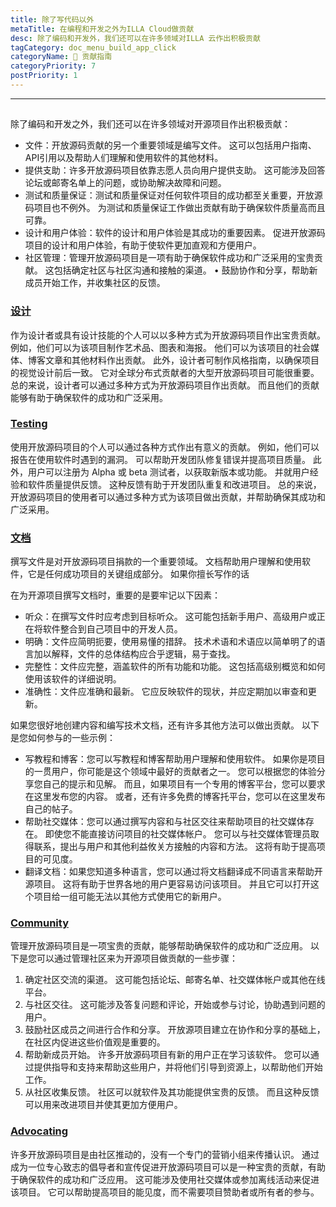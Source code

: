 ```yaml
---
title: 除了写代码以外
metaTitle: 在编程和开发之外为ILLA Cloud做贡献
desc: 除了编码和开发外，我们还可以在许多领域对ILLA 云作出积极贡献
tagCategory: doc_menu_build_app_click
categoryName: 📎 贡献指南
categoryPriority: 7
postPriority: 1
---
```


* * *

## <h2 hidden>Beyond coding</h2>

除了编码和开发之外，我们还可以在许多领域对开源项目作出积极贡献：

-   文件：开放源码贡献的另一个重要领域是编写文件。 这可以包括用户指南、API引用以及帮助人们理解和使用软件的其他材料。
-   提供支助：许多开放源码项目依靠志愿人员向用户提供支助。 这可能涉及回答论坛或邮寄名单上的问题，或协助解决故障和问题。
-   测试和质量保证：测试和质量保证对任何软件项目的成功都至关重要，开放源码项目也不例外。 为测试和质量保证工作做出贡献有助于确保软件质量高而且可靠。
-   设计和用户体验：软件的设计和用户体验是其成功的重要因素。 促进开放源码项目的设计和用户体验，有助于使软件更加直观和方便用户。
-   社区管理：管理开放源码项目是一项有助于确保软件成功和广泛采用的宝贵贡献。 这包括确定社区与社区沟通和接触的渠道。 • 鼓励协作和分享，帮助新成员开始工作，并收集社区的反馈。

### [设计](https://www.illacloud.com/zh-CN/blog/opensource-for-non-developers#design)

作为设计者或具有设计技能的个人可以以多种方式为开放源码项目作出宝贵贡献。 例如，他们可以为该项目制作艺术品、图表和海报。 他们可以为该项目的社会媒体、博客文章和其他材料作出贡献。 此外，设计者可制作风格指南，以确保项目的视觉设计前后一致。 它对全球分布式贡献者的大型开放源码项目可能很重要。 总的来说，设计者可以通过多种方式为开放源码项目作出贡献。 而且他们的贡献能够有助于确保软件的成功和广泛采用。

### [Testing](https://www.illacloud.com/zh-CN/blog/opensource-for-non-developers#testing)

使用开放源码项目的个人可以通过各种方式作出有意义的贡献。 例如，他们可以报告在使用软件时遇到的漏洞。 可以帮助开发团队修复错误并提高项目质量。 此外，用户可以注册为 Alpha 或 beta 测试者，以获取新版本或功能。 并就用户经验和软件质量提供反馈。 这种反馈有助于开发团队重复和改进项目。 总的来说，开放源码项目的使用者可以通过多种方式为该项目做出贡献，并帮助确保其成功和广泛采用。

### [文档](https://www.illacloud.com/zh-CN/blog/opensource-for-non-developers#documentation)

撰写文件是对开放源码项目捐款的一个重要领域。 文档帮助用户理解和使用软件，它是任何成功项目的关键组成部分。 如果你擅长写作的话

在为开源项目撰写文档时，重要的是要牢记以下因素：

-   听众：在撰写文件时应考虑到目标听众。 这可能包括新手用户、高级用户或正在将软件整合到自己项目中的开发人员。
-   明确：文件应简明扼要，使用易懂的措辞。 技术术语和术语应以简单明了的语言加以解释，文件的总体结构应合乎逻辑，易于查找。
-   完整性：文件应完整，涵盖软件的所有功能和功能。 这包括高级别概览和如何使用该软件的详细说明。
-   准确性：文件应准确和最新。 它应反映软件的现状，并应定期加以审查和更新。

如果您很好地创建内容和编写技术文档，还有许多其他方法可以做出贡献。 以下是您如何参与的一些示例：

-   写教程和博客：您可以写教程和博客帮助用户理解和使用软件。 如果你是项目的一贯用户，你可能是这个领域中最好的贡献者之一。 您可以根据您的体验分享您自己的提示和见解。 而且，如果项目有一个专用的博客平台，您可以要求在这里发布您的内容。 或者，还有许多免费的博客托平台，您可以在这里发布自己的帖子。
-   帮助社交媒体：您可以通过撰写内容和与社区交往来帮助项目的社交媒体存在。 即使您不能直接访问项目的社交媒体帐户。 您可以与社交媒体管理员取得联系，提出与用户和其他利益攸关方接触的内容和方法。 这将有助于提高项目的可见度。
-   翻译文档：如果您知道多种语言，您可以通过将文档翻译成不同语言来帮助开源项目。 这将有助于世界各地的用户更容易访问该项目。 并且它可以打开这个项目给一组可能无法以其他方式使用它的新用户。

### [Community](https://www.illacloud.com/zh-CN/blog/opensource-for-non-developers#community)

管理开放源码项目是一项宝贵的贡献，能够帮助确保软件的成功和广泛应用。 以下是您可以通过管理社区来为开源项目做贡献的一些步骤：

1.  确定社区交流的渠道。 这可能包括论坛、邮寄名单、社交媒体帐户或其他在线平台。
2.  与社区交往。 这可能涉及答复问题和评论，开始或参与讨论，协助遇到问题的用户。
3.  鼓励社区成员之间进行合作和分享。 开放源项目建立在协作和分享的基础上，在社区内促进这些价值观是重要的。
4.  帮助新成员开始。 许多开放源码项目有新的用户正在学习该软件。 您可以通过提供指导和支持来帮助这些用户，并将他们引导到资源上，以帮助他们开始工作。
5.  从社区收集反馈。 社区可以就软件及其功能提供宝贵的反馈。 而且这种反馈可以用来改进项目并使其更加方便用户。

### [Advocating](https://www.illacloud.com/zh-CN/blog/opensource-for-non-developers#advocating)

许多开放源码项目是由社区推动的，没有一个专门的营销小组来传播认识。 通过成为一位专心致志的倡导者和宣传促进开放源码项目可以是一种宝贵的贡献，有助于确保软件的成功和广泛应用。 这可能涉及使用社交媒体或参加离线活动来促进该项目。 它可以帮助提高项目的能见度，而不需要项目赞助者或所有者的参与。
